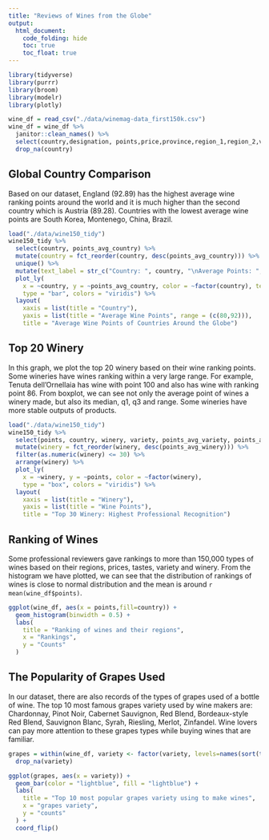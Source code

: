 ```yaml
---
title: "Reviews of Wines from the Globe"
output: 
  html_document:
    code_folding: hide
    toc: true
    toc_float: true
---
```


```r
library(tidyverse)
library(purrr)
library(broom)
library(modelr)
library(plotly)
```


```r
wine_df = read_csv("./data/winemag-data_first150k.csv")
wine_df = wine_df %>% 
  janitor::clean_names() %>% 
  select(country,designation, points,price,province,region_1,region_2,variety,winery) %>% 
  drop_na(country)
```



## Global Country Comparison
Based on our dataset, England (92.89) has the highest average wine ranking points around the world and it is much higher than the second country which is Austria (89.28). Countries with the lowest average wine points are South Korea, Montenego, China, Brazil.
```r
load("./data/wine150_tidy")
wine150_tidy %>% 
  select(country, points_avg_country) %>% 
  mutate(country = fct_reorder(country, desc(points_avg_country))) %>% 
  unique() %>% 
  mutate(text_label = str_c("Country: ", country, "\nAverage Points: ", points_avg_country)) %>% 
  plot_ly(
    x = ~country, y = ~points_avg_country, color = ~factor(country), text = ~text_label,
    type = "bar", colors = "viridis") %>%
  layout(
    xaxis = list(title = "Country"),
    yaxis = list(title = "Average Wine Points", range = (c(80,92))),
    title = "Average Wine Points of Countries Around the Globe")
```

## Top 20 Winery
In this graph, we plot the top 20 winery based on their wine ranking points. Some wineries have wines ranking within a very large range. For example, Tenuta dell'Ornellaia has wine with point 100 and also has wine with ranking point 86. From boxplot, we can see not only the average point of wines a winery made, but also its median, q1, q3 and range. Some wineries have more stable outputs of products. 

```r
load("./data/wine150_tidy")
wine150_tidy %>% 
  select(points, country, winery, variety, points_avg_variety, points_avg_winery) %>% 
  mutate(winery = fct_reorder(winery, desc(points_avg_winery))) %>% 
  filter(as.numeric(winery) <= 30) %>% 
  arrange(winery) %>% 
  plot_ly(
    x = ~winery, y = ~points, color = ~factor(winery),
    type = "box", colors = "viridis") %>%
  layout(
    xaxis = list(title = "Winery"),
    yaxis = list(title = "Wine Points"),
    title = "Top 30 Winery: Highest Professional Recognition")
```

## Ranking of Wines
Some professional reviewers gave rankings to more than 150,000 types of wines based on their regions, prices, tastes, variety and winery. From the histogram we have plotted, we can see that the distribution of rankings of wines is close to normal distribution and the mean is around `r mean(wine_df$points)`.
```r
ggplot(wine_df, aes(x = points,fill=country)) + 
  geom_histogram(binwidth = 0.5) +
  labs(
    title = "Ranking of wines and their regions",
    x = "Rankings",
    y = "Counts"
  )
```

## The Popularity of Grapes Used
In our dataset, there are also records of the types of grapes used of a bottle of wine. The top 10 most famous grapes variety used by wine makers are: Chardonnay, Pinot Noir, Cabernet Sauvignon, Red Blend, Bordeaux-style Red Blend, Sauvignon Blanc, Syrah, Riesling, Merlot, Zinfandel. Wine lovers can pay more attention to these grapes types while buying wines that are familiar.
```r
grapes = within(wine_df, variety <- factor(variety, levels=names(sort(table(variety), decreasing=TRUE)[1:10]))) %>% 
  drop_na(variety)

ggplot(grapes, aes(x = variety)) + 
  geom_bar(color = "lightblue", fill = "lightblue") +
  labs(
    title = "Top 10 most popular grapes variety using to make wines",
    x = "grapes variety",
    y = "counts"
  ) +
  coord_flip() 
```









